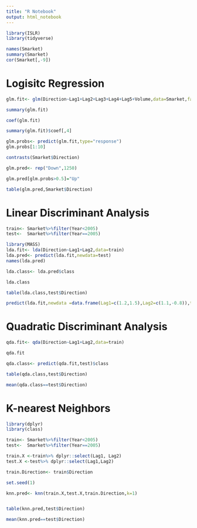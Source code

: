---
title: "R Notebook"
output: html_notebook
---

```{r}
library(ISLR)
library(tidyverse)

names(Smarket)
summary(Smarket)
cor(Smarket[,-9])
```

# Logisitc Regression

```{r}
glm.fit<- glm(Direction~Lag1+Lag2+Lag3+Lag4+Lag5+Volume,data=Smarket,family="binomial")

summary(glm.fit)

coef(glm.fit)

summary(glm.fit)$coef[,4]

glm.probs<- predict(glm.fit,type="response")
glm.probs[1:10]

contrasts(Smarket$Direction)

glm.pred<- rep("Down",1250)

glm.pred[glm.probs>0.5]="Up"

table(glm.pred,Smarket$Direction)

```

# Linear Discriminant Analysis

```{r}

train<- Smarket%>%filter(Year<2005)
test<-  Smarket%>%filter(Year==2005)

library(MASS)
lda.fit<- lda(Direction~Lag1+Lag2,data=train)
lda.pred<- predict(lda.fit,newdata=test)
names(lda.pred)

lda.class<- lda.pred$class

lda.class

table(lda.class,test$Direction)

predict(lda.fit,newdata =data.frame(Lag1=c(1.2,1.5),Lag2=c(1.1,-0.8)),type="response")


```


# Quadratic Discriminant Analysis

```{r}

qda.fit<- qda(Direction~Lag1+Lag2,data=train)

qda.fit

qda.class<- predict(qda.fit,test)$class

table(qda.class,test$Direction)

mean(qda.class==test$Direction)
```


# K-nearest Neighbors

```{r}
library(dplyr)
library(class)

train<- Smarket%>%filter(Year<2005)
test<-  Smarket%>%filter(Year==2005)

train.X <-train%>% dplyr::select(Lag1, Lag2)
test.X <-test%>% dplyr::select(Lag1,Lag2)

train.Direction<- train$Direction

set.seed(1)

knn.pred<- knn(train.X,test.X,train.Direction,k=1)


table(knn.pred,test$Direction)

mean(knn.pred==test$Direction)
```
